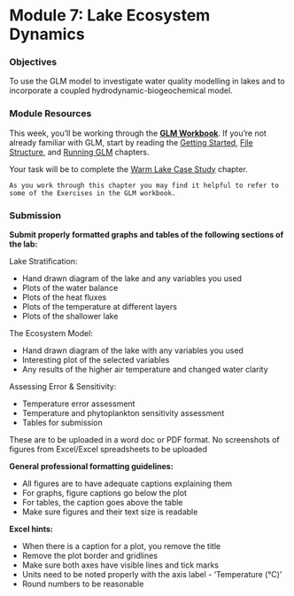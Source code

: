 # Module 7: Lake Ecosystem Dynamics {#M7_1 .unnumbered}

### Objectives {#M7_2 .unnumbered}

To use the GLM model to investigate water quality modelling in lakes and to incorporate a coupled hydrodynamic-biogeochemical model.

### Module Resources {#M7_3 .unnumbered}

This week, you'll be working through the [**GLM Workbook**](https://aquaticecodynamics.github.io/glm-workbook/). If you're not already familiar with GLM, start by reading the [Getting Started](https://aquaticecodynamics.github.io/glm-workbook/GettingStarted.html), [File Structure](https://aquaticecodynamics.github.io/glm-workbook/glm-file-structure.html), and [Running GLM](https://aquaticecodynamics.github.io/glm-workbook/running-glm.html) chapters.

Your task will be to complete the [Warm Lake Case Study](https://aquaticecodynamics.github.io/glm-workbook/warm-lake.html) chapter. 

```block2
As you work through this chapter you may find it helpful to refer to some of the Exercises in the GLM workbook.
```

### Submission {#M7_13 .unnumbered}

::: {.redbox2}
**Submit properly formatted graphs and tables of the following sections of the lab:**

Lake Stratification:

-   Hand drawn diagram of the lake and any variables you used
-   Plots of the water balance
-   Plots of the heat fluxes
-   Plots of the temperature at different layers
-   Plots of the shallower lake

The Ecosystem Model:

-   Hand drawn diagram of the lake with any variables you used
-   Interesting plot of the selected variables
-   Any results of the higher air temperature and changed water clarity

Assessing Error & Sensitivity:

-   Temperature error assessment
-   Temperature and phytoplankton sensitivity assessment
-   Tables for submission

These are to be uploaded in a word doc or PDF format. No screenshots of figures from Excel/Excel spreadsheets to be uploaded

**General professional formatting guidelines:**

-   All figures are to have adequate captions explaining them
-   For graphs, figure captions go below the plot
-   For tables, the caption goes above the table
-   Make sure figures and their text size is readable

**Excel hints:**

-   When there is a caption for a plot, you remove the title
-   Remove the plot border and gridlines
-   Make sure both axes have visible lines and tick marks
-   Units need to be noted properly with the axis label - 'Temperature (°C)'
-   Round numbers to be reasonable
:::
